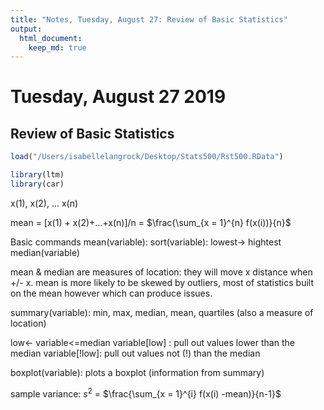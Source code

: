 ```yaml
---
title: "Notes, Tuesday, August 27: Review of Basic Statistics"
output: 
  html_document:
    keep_md: true
---
```


# Tuesday, August 27 2019
## Review of Basic Statistics 

```r
load("/Users/isabellelangrock/Desktop/Stats500/Rst500.RData")
```
```r
library(ltm)
library(car) 
```

x(1), x(2), ... x(n)

mean = [x(1) + x(2)+...+x(n)]/n = $\frac{\sum_{x = 1}^{n} f(x(i))}{n}$

Basic commands
mean(variable): 
sort(variable): lowest-> hightest
median(variable)

mean & median are measures of location: they will move x distance when +/- x. 
mean is more likely to be skewed by outliers, most of statistics built on the mean however which can produce issues.

summary(variable): min, max, median, mean, quartiles (also a measure of location) 

low<- variable<=median
variable[low] : pull out values lower than the median
variable[!low]: pull out values not (!) than the median 

boxplot(variable): plots a boxplot (information from summary)

sample variance: $s^2$ = $\frac{\sum_{x = 1}^{i} f(x(i) -mean)}{n-1}$
